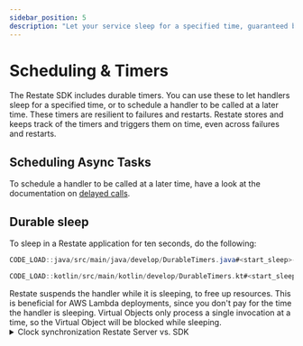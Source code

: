 ```yaml
---
sidebar_position: 5
description: "Let your service sleep for a specified time, guaranteed by Restate."
---
```



# Scheduling & Timers

The Restate SDK includes durable timers.
You can use these to let handlers sleep for a specified time, or to schedule a handler to be called at a later time.
These timers are resilient to failures and restarts.
Restate stores and keeps track of the timers and triggers them on time, even across failures and restarts.

## Scheduling Async Tasks

To schedule a handler to be called at a later time, have a look at the documentation on [delayed calls](/develop/java/service-communication#delayed-calls).

## Durable sleep

To sleep in a Restate application for ten seconds, do the following:

<Tabs groupId="sdk" queryString>
<TabItem value="java" label="Java">

```java
CODE_LOAD::java/src/main/java/develop/DurableTimers.java#<start_sleep>-<end_sleep>
```

</TabItem>
<TabItem value="kotlin" label="Kotlin">

```kotlin
CODE_LOAD::kotlin/src/main/kotlin/develop/DurableTimers.kt#<start_sleep>-<end_sleep>
```

</TabItem>
</Tabs>

<Admonition type="tip" title="Cost savings on FaaS">
    Restate suspends the handler while it is sleeping, to free up resources.
    This is beneficial for AWS Lambda deployments, since you don't pay for the time the handler is sleeping.
</Admonition>

<Admonition type="info" title="Sleeping in Virtual Objects">
Virtual Objects only process a single invocation at a time, so the Virtual Object will be blocked while sleeping.
</Admonition>


<details className="grey-details">
    <summary>Clock synchronization Restate Server vs. SDK</summary>

    The Restate SDK calculates the wake-up time based on the delay you specify.
    The Restate Server then uses this calculated time to wake up the handler.
    If the Restate Server and the SDK have different system clocks, the sleep duration might not be accurate.
    So make sure that the system clock of the Restate Server and the SDK have the same timezone and are synchronized.
</details>